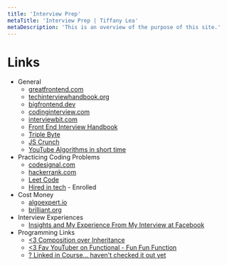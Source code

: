 ```yaml
---
title: 'Interview Prep'
metaTitle: 'Interview Prep | Tiffany Lea'
metaDescription: 'This is an overview of the purpose of this site.'
---
```


# Links

- General
  - [greatfrontend.com](https://www.greatfrontend.com/)
  - [techinterviewhandbook.org](https://www.techinterviewhandbook.org/)
  - [bigfrontend.dev](https://bigfrontend.dev/)
  - [codinginterview.com](https://www.codinginterview.com/)
  - [interviewbit.com](https://www.interviewbit.com/practice/)
  - [Front End Interview Handbook](https://yangshun.github.io/front-end-interview-handbook/en/html-questions)
  - [Triple Byte](https://triplebyte.com/)
  - [JS Crunch](https://jscrunch.com/)
  - [YouTube Algorithms in short time](https://www.youtube.com/playlist?list=PL9xmBV_5YoZPKwb4XPB1sG7S6kNpN9JJo)
- Practicing Coding Problems
  - [codesignal.com](https://app.codesignal.com/)
  - [hackerrank.com](https://www.hackerrank.com/interview/interview-preparation-kit)
  - [Leet Code](https://leetcode.com/)
  - [Hired in tech](https://www.hiredintech.com) - Enrolled
- Cost Money
  - [algoexpert.io](https://www.algoexpert.io/)
  - [brilliant.org](https://brilliant.org/premium/)
- Interview Experiences
  - [Insights and My Experience From My Interview at Facebook](https://medium.com/better-programming/facebook-interview-experience-and-insights-51e383f3c70d)
- Programming Links
  - [<3 Composition over Inheritance](https://medium.com/front-end-weekly/classless-javascript-composition-over-inheritance-6b27c35893b1)
  - [<3 Fav YouTuber on Functional - Fun Fun Function](https://www.youtube.com/channel/UCO1cgjhGzsSYb1rsB4bFe4Q)
  - [? Linked in Course... haven't checked it out yet](https://www.linkedin.com/learning/learning-functional-programming-with-javascript-es5/functional-vs-object-oriented-programming-oop)
